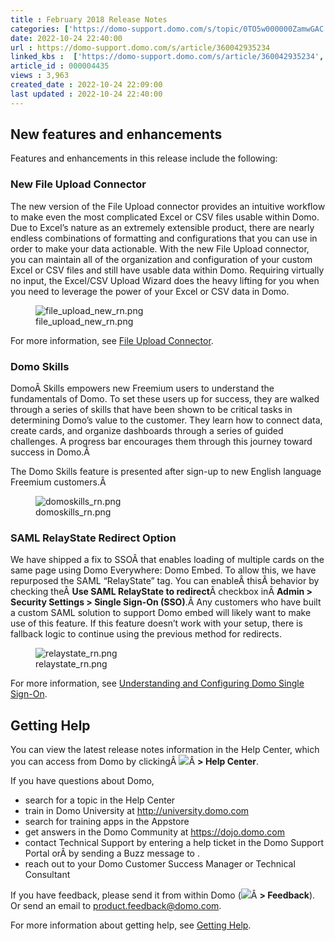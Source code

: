 ```yaml
---
title : February 2018 Release Notes
categories: ['https://domo-support.domo.com/s/topic/0TO5w000000ZamwGAC']
date: 2022-10-24 22:40:00
url : https://domo-support.domo.com/s/article/360042935234
linked_kbs :  ['https://domo-support.domo.com/s/article/360042935234', 'https://domo-support.domo.com/s/article/360042925494', 'https://domo-support.domo.com/s/knowledge-base', 'https://domo-support.domo.com/s/article/360042934374', 'https://domo-support.domo.com/s/article/360043429953', 'https://domo-support.domo.com/s/article/360042922874', 'https://domo-support.domo.com/s/article/360043436573', 'https://domo-support.domo.com/s/article/360043429933', 'https://domo-support.domo.com/s/article/360043429693', 'https://domo-support.domo.com/s/topic/0TO5w000000ZamwGAC', 'https://domo-support.domo.com/s/article/360043429913']
article_id : 000004435
views : 3,963
created_date : 2022-10-24 22:09:00
last updated : 2022-10-24 22:40:00
---
```




New features and enhancements
-----------------------------


Features and enhancements in this release include the following:


### New File Upload Connector


The new version of the File Upload connector provides an intuitive workflow to make even the most complicated Excel or CSV files usable within Domo. Due to Excel's nature as an extremely extensible product, there are nearly endless combinations of formatting and configurations that you can use in order to make your data actionable. With the new File Upload connector, you can maintain all of the organization and configuration of your custom Excel or CSV files and still have usable data within Domo. Requiring virtually no input, the Excel/CSV Upload Wizard does the heavy lifting for you when you need to leverage the power of your Excel or CSV data in Domo.  
  
![file_upload_new_rn.png](file_upload_new_rn.png)


For more information, see [File Upload Connector](..\file_upload_connector\index.html "File Upload Connector").


### Domo Skills


DomoÂ Skills empowers new Freemium users to understand the fundamentals of Domo. To set these users up for success, they are walked through a series of skills that have been shown to be critical tasks in determining Domo's value to the customer. They learn how to connect data, create cards, and organize dashboards through a series of guided challenges. A progress bar encourages them through this journey toward success in Domo.Â 


The Domo Skills feature is presented after sign-up to new English language Freemium customers.Â 


![domoskills_rn.png](domoskills_rn.png)


### SAML RelayState Redirect Option


We have shipped a fix to SSOÂ that enables loading of multiple cards on the same page using Domo Everywhere: Domo Embed. To allow this, we have repurposed the SAML "RelayState" tag. You can enableÂ thisÂ behavior by checking theÂ **Use SAML RelayState to redirect**Â checkbox inÂ **Admin > Security Settings > Single Sign-On (SSO)**.Â Any customers who have built a custom SAML solution to support Domo embed will likely want to make use of this feature. If this feature doesn't work with your setup, there is fallback logic to continue using the previous method for redirects.  
  
![relaystate_rn.png](relaystate_rn.png)


For more information, see [Understanding and Configuring Domo Single Sign-On](..\understanding_and_configuring_domo_single_signon_using_saml\index.html "Understanding and Configuring Domo Single Sign-On").


Getting Help
------------


You can view the latest release notes information in the Help Center, which you can access from Domo by clickingÂ ![](3.png)Â **> Help Center**.


If you have questions about Domo,



* search for a topic in the Help Center
* train in Domo University at [http://university.domo.com](http://university.domo.com "http://university.domo.com")
* search for training apps in the Appstore
* get answers in the Domo Community at [https://dojo.domo.com](https://dojo.domo.com "https://dojo.domo.com")
* contact Technical Support by entering a help ticket in the Domo Support Portal orÂ by sending a Buzz message to \support.
* reach out to your Domo Customer Success Manager or Technical Consultant


If you have feedback, please send it from within Domo (![](3.png)Â **> Feedback**). Or send an email to [product.feedback@domo.com](mailto:product.feedback@domo.com "product.feedback@domo.com").


For more information about getting help, see [Getting Help](..\getting_help\index.html "Getting Help").